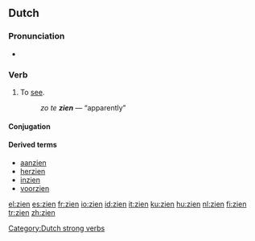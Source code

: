 ==Dutch==

===Pronunciation===
*{{audio|Nl-zien.ogg|audio}}

===Verb===
{{infl|nl|verb|past|zag|past participle|gezien}}

# To [[see]].
#: ''zo te '''zien''''' — “apparently”

====Conjugation====
{{nl-verb-conj|zie|ziet|zag|zagen|hebben|gezien|zie}}

====Derived terms====
{{top4}}
* [[aanzien]]
* [[herzien]]
* [[inzien]]
* [[voorzien]]
{{bottom}}

[[Category:Dutch strong verbs]]

[[el:zien]]
[[es:zien]]
[[fr:zien]]
[[io:zien]]
[[id:zien]]
[[it:zien]]
[[ku:zien]]
[[hu:zien]]
[[nl:zien]]
[[fi:zien]]
[[tr:zien]]
[[zh:zien]]